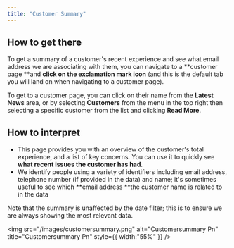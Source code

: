 ```yaml
---
title: "Customer Summary"
---
```


## **How to get there**

To get a summary of a customer's recent experience and see what email address we are associating with them, you can navigate to a **customer page **and **click on the exclamation mark icon** (and this is the default tab you will land on when navigating to a customer page).

To get to a customer page, you can click on their name from the **Latest News** area, or by selecting **Customers** from the menu in the top right then selecting a specific customer from the list and clicking **Read More**.

## **How to interpret**

- This page provides you with an overview of the customer's total experience, and a list of key concerns. You can use it to quickly see **what recent issues the customer has had**.
- We identify people using a variety of identifiers including email address, telephone number (if provided in the data) and name; it's sometimes useful to see which **email address **the customer name is related to in the data

<Icon icon="lightbulb" /> Note that the summary is unaffected by the date filter; this is to ensure we are always showing the most relevant data.

<img
  src="/images/customersummary.png"
  alt="Customersummary Pn"
  title="Customersummary Pn"
  style={{ width:"55%" }}
/>